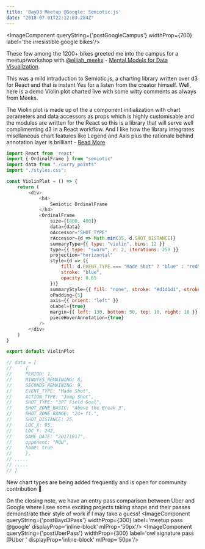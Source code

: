 ```yaml
---
title: 'BayD3 Meetup @Google: Semiotic.js'
date: "2018-07-01T22:12:03.284Z"
---
```


<ImageComponent queryString={'postGoogleCampus'} widthProp={700}  label='the irresistible google bikes'/>


These few among the 1200+ bikes greeted me into the campus for a meetup/workshop with [@elijah_meeks](https://twitter.com/Elijah_Meeks) - 
[Mental Models for Data Visualization](https://www.meetup.com/Bay-Area-d3-User-Group/events/252372084/). 

This was a mild intraduction to Semiotic.js, a charting library written over d3 for React and that is instant Yes
for a listen from the creator himself. Well, here is a demo Violin plot charted live with some witty comments as always from Meeks. 

The Violin plot is made up of the a component initialization with chart parameters and data accessors as props which is 
highly customisable and the modules are written for the React so this is a library that will serve well 
complimenting d3 in a React workflow. And I like how the library integrates misellaneous chart features like 
Legend and Axis plus the rationale behind annotation layer is brilliant - 
[Read More](https://medium.com/@Elijah_Meeks/making-annotations-first-class-citizens-in-data-visualization-21db6383d3fe)
<Violin />

```javascript
import React from 'react'
import { OrdinalFrame } from "semiotic"
import data from "./curry_points"
import "./styles.css";

const ViolinPlot = () => {
    return (
        <div>
            <h4>
                Semiotic OrdinalFrame
            </h4>
            <OrdinalFrame
                size={[800, 400]}
                data={data}
                oAccessor="SHOT_TYPE"
                rAccessor={d => Math.min(35, d.SHOT_DISTANCE)}
                summaryType={{ type: "violin", bins: 12 }}
                type={{ type: "swarm", r: 2, iterations: 250 }}
                projection="horizontal"
                style={d => ({
                    fill: d.EVENT_TYPE === "Made Shot" ? "blue" : "red",
                    stroke: "blue",
                    opacity: 0.65
                })}
                summaryStyle={{ fill: "none", stroke: "#d1d1d1", strokeWidth: 2 }}
                oPadding={5}
                axis={{ orient: "left" }}
                oLabel={true}
                margin={{ left: 130, bottom: 50, top: 10, right: 10 }}
                pieceHoverAnnotation={true}
            />
        </div>
    )
}

export default ViolinPlot

// data = [
//     {
//     PERIOD: 1,
//     MINUTES_REMAINING: 8,
//     SECONDS_REMAINING: 9,
//     EVENT_TYPE: "Made Shot",
//     ACTION_TYPE: "Jump Shot",
//     SHOT_TYPE: "3PT Field Goal",
//     SHOT_ZONE_BASIC: "Above the Break 3",
//     SHOT_ZONE_RANGE: "24+ ft.",
//     SHOT_DISTANCE: 25,
//     LOC_X: 95,
//     LOC_Y: 242,
//     GAME_DATE: "20171017",
//     opponent: "HOU",
//     home: true
//     },
// .....
// .....
// ]
```
New chart types are being added frequently and is open for community contribution 🎉 

<Tweet tweetId='1059830766098571264' />

On the closing note, we have an entry pass comparison between Uber and Google where I see some exciting projects taking shape and their passes
demonstrate their style of work if I may take a guess!
<ImageComponent queryString={'postBayd3Pass'} widthProp={300} label='meetup pass @google' displayProp='inline-block' mlProp='50px'/> 
<ImageComponent queryString={'postUberPass'} widthProp={300} label='owl signature pass @Uber ' displayProp='inline-block' mlProp='50px'/> 
